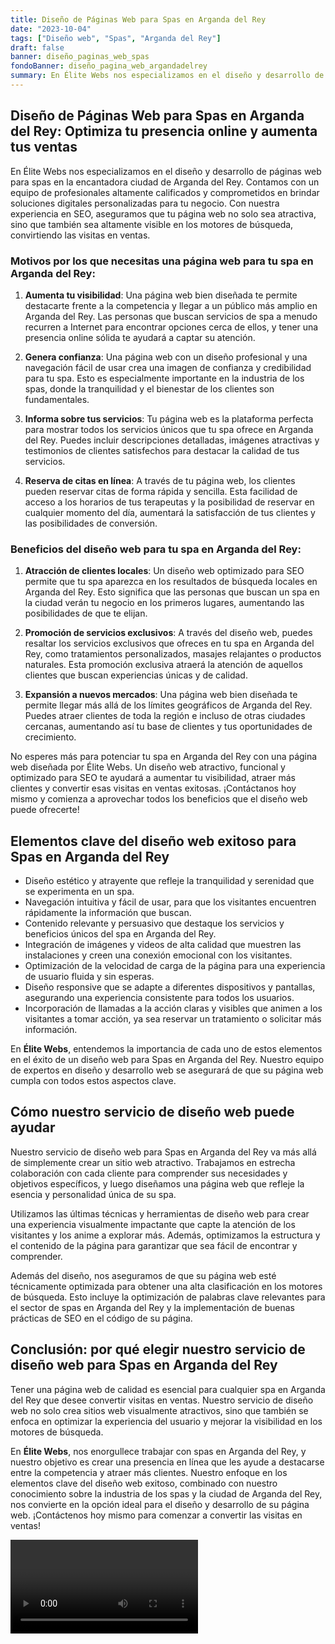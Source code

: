 ```yaml
---
title: Diseño de Páginas Web para Spas en Arganda del Rey
date: "2023-10-04"
tags: ["Diseño web", "Spas", "Arganda del Rey"]
draft: false
banner: diseño_paginas_web_spas
fondoBanner: diseño_pagina_web_argandadelrey
summary: En Élite Webs nos especializamos en el diseño y desarrollo de páginas web para spas en la encantadora ciudad de Arganda del Rey. Contamos con un equipo de profesionales altamente calificados y comprometidos en brindar soluciones digitales personalizadas para tu negocio. Con nuestra experiencia en SEO, aseguramos que tu página web no solo sea atractiva, sino que también sea altamente visible en los motores de búsqueda, convirtiendo las visitas en ventas.
---
```



## Diseño de Páginas Web para Spas en Arganda del Rey: Optimiza tu presencia online y aumenta tus ventas

En Élite Webs nos especializamos en el diseño y desarrollo de páginas web para spas en la encantadora ciudad de Arganda del Rey. Contamos con un equipo de profesionales altamente calificados y comprometidos en brindar soluciones digitales personalizadas para tu negocio. Con nuestra experiencia en SEO, aseguramos que tu página web no solo sea atractiva, sino que también sea altamente visible en los motores de búsqueda, convirtiendo las visitas en ventas.

### Motivos por los que necesitas una página web para tu spa en Arganda del Rey:

1. **Aumenta tu visibilidad**: Una página web bien diseñada te permite destacarte frente a la competencia y llegar a un público más amplio en Arganda del Rey. Las personas que buscan servicios de spa a menudo recurren a Internet para encontrar opciones cerca de ellos, y tener una presencia online sólida te ayudará a captar su atención.

2. **Genera confianza**: Una página web con un diseño profesional y una navegación fácil de usar crea una imagen de confianza y credibilidad para tu spa. Esto es especialmente importante en la industria de los spas, donde la tranquilidad y el bienestar de los clientes son fundamentales.

3. **Informa sobre tus servicios**: Tu página web es la plataforma perfecta para mostrar todos los servicios únicos que tu spa ofrece en Arganda del Rey. Puedes incluir descripciones detalladas, imágenes atractivas y testimonios de clientes satisfechos para destacar la calidad de tus servicios.

4. **Reserva de citas en línea**: A través de tu página web, los clientes pueden reservar citas de forma rápida y sencilla. Esta facilidad de acceso a los horarios de tus terapeutas y la posibilidad de reservar en cualquier momento del día, aumentará la satisfacción de tus clientes y las posibilidades de conversión.

### Beneficios del diseño web para tu spa en Arganda del Rey:

1. **Atracción de clientes locales**: Un diseño web optimizado para SEO permite que tu spa aparezca en los resultados de búsqueda locales en Arganda del Rey. Esto significa que las personas que buscan un spa en la ciudad verán tu negocio en los primeros lugares, aumentando las posibilidades de que te elijan.

2. **Promoción de servicios exclusivos**: A través del diseño web, puedes resaltar los servicios exclusivos que ofreces en tu spa en Arganda del Rey, como tratamientos personalizados, masajes relajantes o productos naturales. Esta promoción exclusiva atraerá la atención de aquellos clientes que buscan experiencias únicas y de calidad.

3. **Expansión a nuevos mercados**: Una página web bien diseñada te permite llegar más allá de los límites geográficos de Arganda del Rey. Puedes atraer clientes de toda la región e incluso de otras ciudades cercanas, aumentando así tu base de clientes y tus oportunidades de crecimiento.

No esperes más para potenciar tu spa en Arganda del Rey con una página web diseñada por Élite Webs. Un diseño web atractivo, funcional y optimizado para SEO te ayudará a aumentar tu visibilidad, atraer más clientes y convertir esas visitas en ventas exitosas. ¡Contáctanos hoy mismo y comienza a aprovechar todos los beneficios que el diseño web puede ofrecerte!

<GifSeo />

<Cta />

## Elementos clave del diseño web exitoso para Spas en Arganda del Rey

- Diseño estético y atrayente que refleje la tranquilidad y serenidad que se experimenta en un spa.
- Navegación intuitiva y fácil de usar, para que los visitantes encuentren rápidamente la información que buscan.
- Contenido relevante y persuasivo que destaque los servicios y beneficios únicos del spa en Arganda del Rey.
- Integración de imágenes y videos de alta calidad que muestren las instalaciones y creen una conexión emocional con los visitantes.
- Optimización de la velocidad de carga de la página para una experiencia de usuario fluida y sin esperas.
- Diseño responsive que se adapte a diferentes dispositivos y pantallas, asegurando una experiencia consistente para todos los usuarios.
- Incorporación de llamadas a la acción claras y visibles que animen a los visitantes a tomar acción, ya sea reservar un tratamiento o solicitar más información.

En **Élite Webs**, entendemos la importancia de cada uno de estos elementos en el éxito de un diseño web para Spas en Arganda del Rey. Nuestro equipo de expertos en diseño y desarrollo web se asegurará de que su página web cumpla con todos estos aspectos clave.

## Cómo nuestro servicio de diseño web puede ayudar

Nuestro servicio de diseño web para Spas en Arganda del Rey va más allá de simplemente crear un sitio web atractivo. Trabajamos en estrecha colaboración con cada cliente para comprender sus necesidades y objetivos específicos, y luego diseñamos una página web que refleje la esencia y personalidad única de su spa.

Utilizamos las últimas técnicas y herramientas de diseño web para crear una experiencia visualmente impactante que capte la atención de los visitantes y los anime a explorar más. Además, optimizamos la estructura y el contenido de la página para garantizar que sea fácil de encontrar y comprender.

Además del diseño, nos aseguramos de que su página web esté técnicamente optimizada para obtener una alta clasificación en los motores de búsqueda. Esto incluye la optimización de palabras clave relevantes para el sector de spas en Arganda del Rey y la implementación de buenas prácticas de SEO en el código de su página.

## Conclusión: por qué elegir nuestro servicio de diseño web para Spas en Arganda del Rey

Tener una página web de calidad es esencial para cualquier spa en Arganda del Rey que desee convertir visitas en ventas. Nuestro servicio de diseño web no solo crea sitios web visualmente atractivos, sino que también se enfoca en optimizar la experiencia del usuario y mejorar la visibilidad en los motores de búsqueda.

En **Élite Webs**, nos enorgullece trabajar con spas en Arganda del Rey, y nuestro objetivo es crear una presencia en línea que les ayude a destacarse entre la competencia y atraer más clientes. Nuestro enfoque en los elementos clave del diseño web exitoso, combinado con nuestro conocimiento sobre la industria de los spas y la ciudad de Arganda del Rey, nos convierte en la opción ideal para el diseño y desarrollo de su página web. ¡Contáctenos hoy mismo para comenzar a convertir las visitas en ventas!

<Video />

<CtaBot job="Spas" city="Arganda del Rey" />

<Gmaps query="Arganda del Rey+españa+maps" />
